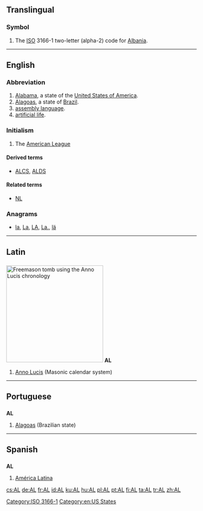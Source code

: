 {{also|Appendix:Variations of "al"}}
==Translingual==

===Symbol===
{{head|mul|symbol}}
# The [[ISO]] 3166-1 two-letter (alpha-2) code for [[Albania]].

[[Category:ISO 3166-1]]
----

==English==

===Abbreviation===
{{head|en|abbreviation}}

# [[Alabama]], a state of the [[United States of America]].
# [[Alagoas]], a state of [[Brazil]].
# [[assembly language]].
# [[artificial life]].

===Initialism===
{{head|en|initialism}}
# {{context|US|Canada|baseball|lang=en}} The [[American League]]

====Derived terms====
* {{sense|baseball}} [[ALCS]], [[ALDS]]

====Related terms====
* {{sense|baseball}} [[NL]]

===Anagrams===
* [[la#English|la]], [[La#English|La]], [[LA#English|LA]], [[La.#English|La.]], [[lä#English|lä]]

[[Category:en:US States]]

----

==Latin==

==={{abbreviation-old|la}}===
[[File:MasonryAL5916.JPG|thumb|256px|Freemason tomb using the Anno Lucis chronology]]
'''AL'''

# [[Anno Lucis]] (Masonic calendar system)

----

==Portuguese==

==={{abbreviation-old|pt}}===
'''AL'''

# [[Alagoas]] (Brazilian state)

----

==Spanish==

==={{abbreviation-old|es}}===
'''AL'''

# [[América Latina]]

[[cs:AL]]
[[de:AL]]
[[fr:AL]]
[[id:AL]]
[[ku:AL]]
[[hu:AL]]
[[pl:AL]]
[[pt:AL]]
[[fi:AL]]
[[ta:AL]]
[[tr:AL]]
[[zh:AL]]